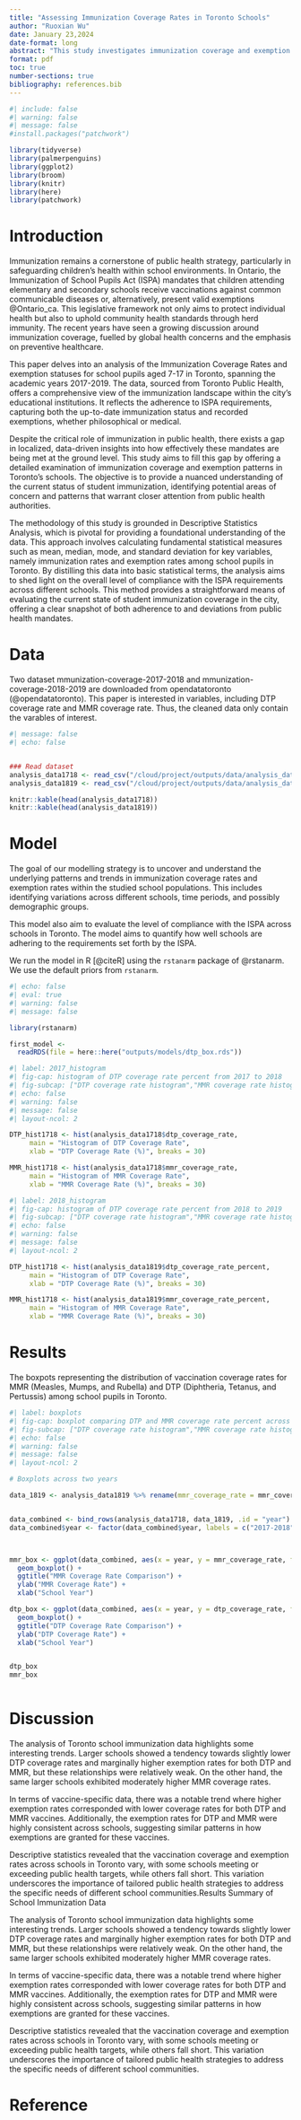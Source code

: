 ```yaml
---
title: "Assessing Immunization Coverage Rates in Toronto Schools"
author: "Ruoxian Wu"
date: January 23,2024
date-format: long
abstract: "This study investigates immunization coverage and exemption rates among school-aged children in Toronto, addressing a gap in localized public health data analysis. Utilizing records from Toronto Public Health for the 2017/2018 and 2018/2019 academic years, we conduct a descriptive statistical analysis to assess compliance with the Immunization of School Pupils Act (ISPA). Our findings highlight significant variations in immunization rates across schools and reveal trends in medical and philosophical exemptions. These insights are crucial for informing public health strategies and policies, underscoring the need for targeted interventions to enhance vaccine coverage. The paper contributes to the broader discourse on public health management in urban educational settings."
format: pdf
toc: true
number-sections: true
bibliography: references.bib
---
```


```r
#| include: false
#| warning: false
#| message: false
#install.packages("patchwork")

library(tidyverse)
library(palmerpenguins)
library(ggplot2)
library(broom)
library(knitr)
library(here)
library(patchwork)
```

# Introduction

Immunization remains a cornerstone of public health strategy, particularly in safeguarding children's health within school environments. In Ontario, the Immunization of School Pupils Act (ISPA) mandates that children attending elementary and secondary schools receive vaccinations against common communicable diseases or, alternatively, present valid exemptions @Ontario_ca. This legislative framework not only aims to protect individual health but also to uphold community health standards through herd immunity. The recent years have seen a growing discussion around immunization coverage, fuelled by global health concerns and the emphasis on preventive healthcare.

This paper delves into an analysis of the Immunization Coverage Rates and exemption statuses for school pupils aged 7-17 in Toronto, spanning the academic years 2017-2019. The data, sourced from Toronto Public Health, offers a comprehensive view of the immunization landscape within the city's educational institutions. It reflects the adherence to ISPA requirements, capturing both the up-to-date immunization status and recorded exemptions, whether philosophical or medical.

Despite the critical role of immunization in public health, there exists a gap in localized, data-driven insights into how effectively these mandates are being met at the ground level. This study aims to fill this gap by offering a detailed examination of immunization coverage and exemption patterns in Toronto's schools. The objective is to provide a nuanced understanding of the current status of student immunization, identifying potential areas of concern and patterns that warrant closer attention from public health authorities.

The methodology of this study is grounded in Descriptive Statistics Analysis, which is pivotal for providing a foundational understanding of the data. This approach involves calculating fundamental statistical measures such as mean, median, mode, and standard deviation for key variables, namely immunization rates and exemption rates among school pupils in Toronto. By distilling this data into basic statistical terms, the analysis aims to shed light on the overall level of compliance with the ISPA requirements across different schools. This method provides a straightforward means of evaluating the current state of student immunization coverage in the city, offering a clear snapshot of both adherence to and deviations from public health mandates.

# Data

Two dataset mmunization-coverage-2017-2018 and mmunization-coverage-2018-2019 are downloaded from opendatatoronto (@opendatatoronto). This paper is interested in variables, including DTP coverage rate and MMR coverage rate. Thus, the cleaned data only contain the varables of interest.

```r
#| message: false
#| echo: false


### Read dataset
analysis_data1718 <- read_csv("/cloud/project/outputs/data/analysis_data1718.csv")
analysis_data1819 <- read_csv("/cloud/project/outputs/data/analysis_data1819.csv")

knitr::kable(head(analysis_data1718))
knitr::kable(head(analysis_data1819))

```

# Model

The goal of our modelling strategy is to uncover and understand the underlying patterns and trends in immunization coverage rates and exemption rates within the studied school populations. This includes identifying variations across different schools, time periods, and possibly demographic groups.

This model also aim to evaluate the level of compliance with the ISPA across schools in Toronto. The model aims to quantify how well schools are adhering to the requirements set forth by the ISPA.

We run the model in R [@citeR] using the `rstanarm` package of @rstanarm. We use the default priors from `rstanarm`.


```r
#| echo: false
#| eval: true
#| warning: false
#| message: false

library(rstanarm)

first_model <-
  readRDS(file = here::here("outputs/models/dtp_box.rds"))
```

```r
#| label: 2017_histogram
#| fig-cap: histogram of DTP coverage rate percent from 2017 to 2018
#| fig-subcap: ["DTP coverage rate histogram","MMR coverage rate histogram"]
#| echo: false
#| warning: false
#| message: false
#| layout-ncol: 2

DTP_hist1718 <- hist(analysis_data1718$dtp_coverage_rate,
     main = "Histogram of DTP Coverage Rate", 
     xlab = "DTP Coverage Rate (%)", breaks = 30)

MMR_hist1718 <- hist(analysis_data1718$mmr_coverage_rate,
     main = "Histogram of MMR Coverage Rate", 
     xlab = "MMR Coverage Rate (%)", breaks = 30)


```

```r
#| label: 2018_histogram
#| fig-cap: histogram of DTP coverage rate percent from 2018 to 2019
#| fig-subcap: ["DTP coverage rate histogram","MMR coverage rate histogram"]
#| echo: false
#| warning: false
#| message: false
#| layout-ncol: 2

DTP_hist1718 <- hist(analysis_data1819$dtp_coverage_rate_percent,
     main = "Histogram of DTP Coverage Rate", 
     xlab = "DTP Coverage Rate (%)", breaks = 30)

MMR_hist1718 <- hist(analysis_data1819$mmr_coverage_rate_percent,
     main = "Histogram of MMR Coverage Rate", 
     xlab = "MMR Coverage Rate (%)", breaks = 30)


```


# Results

The boxpots representing the distribution of vaccination coverage rates for MMR (Measles, Mumps, and Rubella) and DTP (Diphtheria, Tetanus, and Pertussis) among school pupils in Toronto.

```r
#| label: boxplots
#| fig-cap: boxplot comparing DTP and MMR coverage rate percent across two years
#| fig-subcap: ["DTP coverage rate histogram","MMR coverage rate histogram"]
#| echo: false
#| warning: false
#| message: false
#| layout-ncol: 2

# Boxplots across two years

data_1819 <- analysis_data1819 %>% rename(mmr_coverage_rate = mmr_coverage_rate_percent, dtp_coverage_rate = dtp_coverage_rate_percent)


data_combined <- bind_rows(analysis_data1718, data_1819, .id = "year")
data_combined$year <- factor(data_combined$year, labels = c("2017-2018", "2018-2019"))



mmr_box <- ggplot(data_combined, aes(x = year, y = mmr_coverage_rate, fill = year)) +
  geom_boxplot() +
  ggtitle("MMR Coverage Rate Comparison") +
  ylab("MMR Coverage Rate") +
  xlab("School Year")

dtp_box <- ggplot(data_combined, aes(x = year, y = dtp_coverage_rate, fill = year)) +
  geom_boxplot() +
  ggtitle("DTP Coverage Rate Comparison") +
  ylab("DTP Coverage Rate") +
  xlab("School Year")


dtp_box
mmr_box



```


# Discussion

The analysis of Toronto school immunization data highlights some interesting trends. Larger schools showed a tendency towards slightly lower DTP coverage rates and marginally higher exemption rates for both DTP and MMR, but these relationships were relatively weak. On the other hand, the same larger schools exhibited moderately higher MMR coverage rates.

In terms of vaccine-specific data, there was a notable trend where higher exemption rates corresponded with lower coverage rates for both DTP and MMR vaccines. Additionally, the exemption rates for DTP and MMR were highly consistent across schools, suggesting similar patterns in how exemptions are granted for these vaccines.

Descriptive statistics revealed that the vaccination coverage and exemption rates across schools in Toronto vary, with some schools meeting or exceeding public health targets, while others fall short. This variation underscores the importance of tailored public health strategies to address the specific needs of different school communities.Results Summary of School Immunization Data

The analysis of Toronto school immunization data highlights some interesting trends. Larger schools showed a tendency towards slightly lower DTP coverage rates and marginally higher exemption rates for both DTP and MMR, but these relationships were relatively weak. On the other hand, the same larger schools exhibited moderately higher MMR coverage rates.

In terms of vaccine-specific data, there was a notable trend where higher exemption rates corresponded with lower coverage rates for both DTP and MMR vaccines. Additionally, the exemption rates for DTP and MMR were highly consistent across schools, suggesting similar patterns in how exemptions are granted for these vaccines.

Descriptive statistics revealed that the vaccination coverage and exemption rates across schools in Toronto vary, with some schools meeting or exceeding public health targets, while others fall short. This variation underscores the importance of tailored public health strategies to address the specific needs of different school communities.

# Reference
